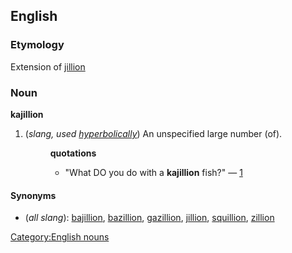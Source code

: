 ==English==
=== Etymology ===
Extension of [[jillion]]

===Noun===
[[Category:English nouns]]
'''kajillion'''

#(''slang, used [[hyperbolically]]'') An unspecified large number (of).
#:'''quotations'''
#:*"What DO you do with a '''kajillion''' fish?" &mdash; [http://groups-beta.google.com/group/alt.games.aquazone/msg/7bdef5ba761589c2]

====Synonyms====
*(''all slang''): [[bajillion]], [[bazillion]], [[gazillion]], [[jillion]], [[squillion]], [[zillion]]